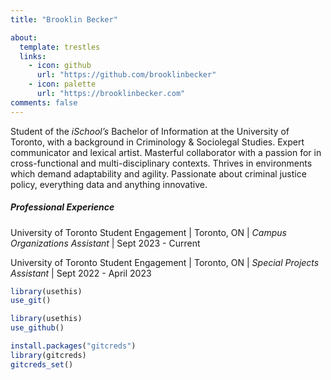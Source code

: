 ```yaml
---
title: "Brooklin Becker"

about: 
  template: trestles
  links: 
    - icon: github
      url: "https://github.com/brooklinbecker"
    - icon: palette
      url: "https://brooklinbecker.com"
comments: false
---
```


Student of the *iSchool's* Bachelor of Information at the University of Toronto, with a background in Criminology & Sociolegal Studies. Expert communicator and lexical artist. Masterful collaborator with a passion for in cross-functional and multi-disciplinary contexts. Thrives in environments which demand adaptability and agility. Passionate about criminal justice policy, everything data and anything innovative.

##### Professional Experience

University of Toronto Student Engagement \| Toronto, ON \| *Campus Organizations Assistant* \| Sept 2023 - Current

University of Toronto Student Engagement \| Toronto, ON \| *Special Projects Assistant* \| Sept 2022 - April 2023

```r
library(usethis)
use_git()
```
```r
library(usethis)
use_github()
```
```r
install.packages("gitcreds")
library(gitcreds)
gitcreds_set()
```